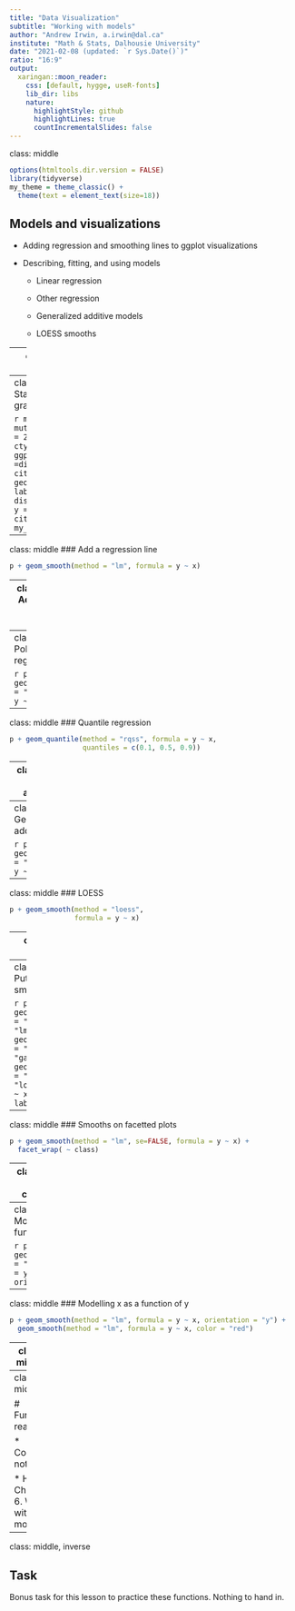```yaml
---
title: "Data Visualization"
subtitle: "Working with models"
author: "Andrew Irwin, a.irwin@dal.ca"
institute: "Math & Stats, Dalhousie University"
date: "2021-02-08 (updated: `r Sys.Date()`)"
ratio: "16:9"
output:
  xaringan::moon_reader:
    css: [default, hygge, useR-fonts]
    lib_dir: libs
    nature:
      highlightStyle: github
      highlightLines: true
      countIncrementalSlides: false
---
```

class: middle

```r
options(htmltools.dir.version = FALSE)
library(tidyverse)
my_theme = theme_classic() + 
  theme(text = element_text(size=18))
```

## Models and visualizations

* Adding regression and smoothing lines to ggplot visualizations

* Describing, fitting, and using models

  * Linear regression
  
  * Other regression
  
  * Generalized additive models
  
  * LOESS smooths

---
class: middle, inverse

##  Examples

* Linear regression

* Polynomial model

* Quantile regression (fitting line to medians or other quantiles)

* Generalized additive model (piecewise splines)

* LOESS (local linear and quadratic regression)

* Putting multiple smooths on one plot

* Smooths on facetted plots

---
class: middle
###  Start with a basic graph

```r
mpg %>% mutate(city_l100km = 235.214583 / cty) %>%
   ggplot(aes(x =displ, y= city_l100km)) + geom_point() +
   labs(x = "Engine displacement (L)",
        y = "Fuel economy, city (L/100km)") + my_theme
```
```r
p <- mpg %>% mutate(city_l100km = 235.214583 / cty) %>%
       ggplot(aes(x =displ, y= city_l100km)) + geom_point() +
       labs(x = "Engine displacement (L)",
            y = "Fuel economy, city (L/100km)") +
       my_theme
```

---
class: middle
### Add a regression line

```r
p + geom_smooth(method = "lm", formula = y ~ x)
```

---
class: middle
### Add a regression line for each group

```r
p + geom_smooth(aes(color = factor(cyl)), method = "lm", formula = y ~ x)
```


---
class: middle
###  Polynomial regression 

```r
p + geom_smooth(method = "lm", formula = y ~ poly(x,2))
```

---
class: middle
### Quantile regression

```r
p + geom_quantile(method = "rqss", formula = y ~ x,
                  quantiles = c(0.1, 0.5, 0.9))
```

---
class: middle
### Generalized additive model 

```r
p + geom_smooth(method = "lm", 
                formula = y ~ splines::bs(x, df = 5))
```

---
class: middle
### Generalized additive model 

```r
p + geom_smooth(method = "gam", 
                formula = y ~ s(x, bs="cs"))
```

---
class: middle
### LOESS

```r
p + geom_smooth(method = "loess", 
                formula = y ~ x) 
```

---
class: middle
### LOESS

```r
p + geom_smooth(method = "loess", formula = y ~ x,
                span = 0.3) 
```

---
class: middle
### Putting multiple smooths on one plot

```r
p + geom_smooth(aes(color = "Linear"), method = "lm", se=FALSE) +
    geom_smooth(aes(color = "GAM"), method = "gam", se=FALSE) +
    geom_smooth(aes(color = "LOESS"), method = "loess", formula = y ~ x, se=FALSE) +
    labs(color = "Type")
```

---
class: middle
### Smooths on facetted plots

```r
p + geom_smooth(method = "lm", se=FALSE, formula = y ~ x) +
  facet_wrap( ~ class)
```

---
class: middle
### Other customizations

```r
p + geom_smooth(method = "lm", se=TRUE, 
                fullrange = TRUE, level = 0.50) + xlim(1,8)
```
---
class: middle
### Modelling x as a function of y

```r
p + geom_smooth(method = "loess", formula = y ~ x, orientation = "y")
```

---
class: middle
### Modelling x as a function of y

```r
p + geom_smooth(method = "lm", formula = y ~ x, orientation = "y") +
  geom_smooth(method = "lm", formula = y ~ x, color = "red")
```

---
class: middle

# Summary

* Regression lines (based on a model) and "smooths" (no simple model) can be used to draw attention to patterns in data

* We are using smooths for their visual effect

* Logical reasoning for the lines you draw is important (next lessons)

---
class: middle

# Further reading

* Course notes

* Healy Chapter 6. Work with models.

---
class: middle, inverse

## Task

Bonus task for this lesson to practice these functions. Nothing to hand in.




